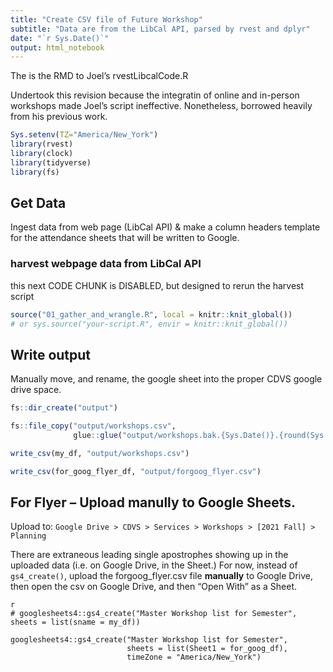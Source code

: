 ```yaml
---
title: "Create CSV file of Future Workshop"
subtitle: "Data are from the LibCal API, parsed by rvest and dplyr"
date: "`r Sys.Date()`"
output: html_notebook
---
```


The is the RMD to Joel's rvestLibcalCode.R

Undertook this revision because the integratin of online and in-person workshops made Joel's script ineffective.  Nonetheless, borrowed heavily from his previous work.

```r
Sys.setenv(TZ="America/New_York")
library(rvest)
library(clock)
library(tidyverse)
library(fs)
```

## Get Data

Ingest data from web page (LibCal API) & make a column headers template for the attendance sheets that will be written to Google.

### harvest webpage data from LibCal API

this next CODE CHUNK is DISABLED, but designed to rerun the harvest script


```r
source("01_gather_and_wrangle.R", local = knitr::knit_global())
# or sys.source("your-script.R", envir = knitr::knit_global())
```


## Write output

Manually move, and rename, the google sheet into the proper CDVS google drive space.

```r
fs::dir_create("output")

fs::file_copy("output/workshops.csv", 
              glue::glue("output/workshops.bak.{Sys.Date()}.{round(Sys.getpid() * runif(1))}.csv"))

write_csv(my_df, "output/workshops.csv")

write_csv(for_goog_flyer_df, "output/forgoog_flyer.csv")
```

## For Flyer -- Upload manully to Google Sheets.  

Upload to:  `Google Drive > CDVS > Services > Workshops > [2021 Fall] > Planning`

There are extraneous leading single apostrophes showing up in the uploaded data (i.e. on Google Drive, in the Sheet.)  For now, instead of `gs4_create()`, upload the forgoog_flyer.csv file **manually** to Google Drive, then open the csv on Google Drive, and then "Open With" as a Sheet.

```
{r eval=FALSE, include=FALSE}
# googlesheets4::gs4_create("Master Workshop list for Semester", sheets = list(sname = my_df))

googlesheets4::gs4_create("Master Workshop list for Semester",
                          sheets = list(Sheet1 = for_goog_df),
                          timeZone = "America/New_York")
```

